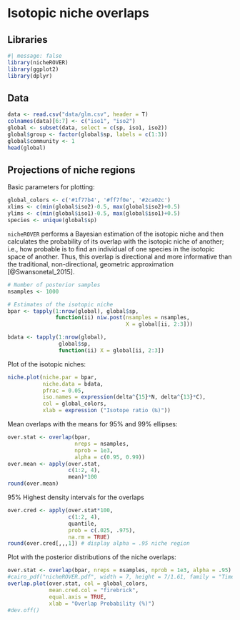 # Isotopic niche overlaps

## Libraries

```r
#| message: false
library(nicheROVER)
library(ggplot2)
library(dplyr)
```

## Data

```r
data <- read.csv("data/glm.csv", header = T)
colnames(data)[6:7] <- c("iso1", "iso2")
global <- subset(data, select = c(sp, iso1, iso2))
global$group <- factor(global$sp, labels = c(1:3))
global$community <- 1
head(global)
```
## Projections of niche regions

Basic parameters for plotting:

```r
global_colors <- c('#1f77b4', '#ff7f0e', '#2ca02c')
xlims <- c(min(global$iso2)-0.5, max(global$iso2)+0.5)
ylims <- c(min(global$iso1)-0.5, max(global$iso1)+0.5)
species <- unique(global$sp)
```

`nicheROVER` performs a Bayesian estimation of the isotopic niche and then calculates the probability of its overlap with the isotopic niche of another; i.e., how probable is to find an individual of one species in the isotopic space of another. Thus, this overlap is directional and more informative than the traditional, non-directional, geometric approximation [@Swansonetal_2015].

```r
# Number of posterior samples
nsamples <- 1000

# Estimates of the isotopic niche
bpar <- tapply(1:nrow(global), global$sp,
               function(ii) niw.post(nsamples = nsamples,
                                     X = global[ii, 2:3]))

bdata <- tapply(1:nrow(global),
                global$sp,
                function(ii) X = global[ii, 2:3])
```

Plot of the isotopic niches:

```r
niche.plot(niche.par = bpar,
           niche.data = bdata,
           pfrac = 0.05,
           iso.names = expression(delta^{15}*N, delta^{13}*C),
           col = global_colors,
           xlab = expression ("Isotope ratio (‰)"))
```

Mean overlaps with the means for 95% and 99% ellipses:

```r
over.stat <- overlap(bpar,
                     nreps = nsamples,
                     nprob = 1e3,
                     alpha = c(0.95, 0.99))
over.mean <- apply(over.stat,
                   c(1:2, 4),
                   mean)*100
round(over.mean)
```

95% Highest density intervals for the overlaps

```r
over.cred <- apply(over.stat*100,
                   c(1:2, 4),
                   quantile,
                   prob = c(.025, .975),
                   na.rm = TRUE)
round(over.cred[,,,1]) # display alpha = .95 niche region
```

Plot with the posterior distributions of the niche overlaps:

```r
over.stat <- overlap(bpar, nreps = nsamples, nprob = 1e3, alpha = .95)
#cairo_pdf("nicheROVER.pdf", width = 7, height = 7/1.61, family = "Times")
overlap.plot(over.stat, col = global_colors,
             mean.cred.col = "firebrick",
             equal.axis = TRUE,
             xlab = "Overlap Probability (%)")
#dev.off()
```


